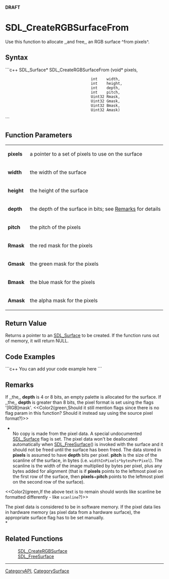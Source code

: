 <!-- pragma section-numbers off -->
<!-- pragma disable-camelcase -->
'''DRAFT'''

= SDL_CreateRGBSurfaceFrom =
Use this function to allocate ,,and free,, an RGB surface ^from pixels^.


== Syntax ==
```c++
SDL_Surface* SDL_CreateRGBSurfaceFrom (void*  pixels,
                                       int    width,
                                       int    height,
                                       int    depth,
                                       int    pitch,
                                       Uint32 Rmask,
                                       Uint32 Gmask,
                                       Uint32 Bmask,
                                       Uint32 Amask)
```

== Function Parameters ==
{|
|'''pixels'''
|a pointer to a set of pixels to use on the surface
|-
|'''width'''
|the width of the surface
|-
|'''height'''
|the height of the surface
|-
|'''depth'''
|the depth of the surface in bits; see [[#Remarks|Remarks]] for details
|-
|'''pitch'''
|the pitch of the pixels
|-
|'''Rmask'''
|the red mask for the pixels
|-
|'''Gmask'''
|the green mask for the pixels
|-
|'''Bmask'''
|the blue mask for the pixels
|-
|'''Amask'''
|the alpha mask for the pixels
|}

== Return Value ==
Returns a pointer to an [[SDL_Surface]] to be created.  If the function runs out of memory, it will return NULL. 

== Code Examples ==
```c++
You can add your code example here
```

== Remarks ==
If ,,the,, '''depth''' is 4 or 8 bits, an empty palette is allocated for the surface. If ,,the,, '''depth''' is greater than 8 bits, the pixel format is set using the flags '[RGB]mask'. <<Color2(green,Should it still mention flags since there is no flag param in this function?  Should it instead say using the source pixel format?)>>

*<br/>No copy is made from the pixel data. A special undocumented [[SDL_Surface]] flag is set. The pixel data won't be deallocated automatically when [[SDL_FreeSurface]]() is invoked with the surface and it should not be freed until the surface has been freed. The data stored in '''pixels''' is assumed to have '''depth''' bits per pixel. '''pitch''' is the size of the scanline of the surface, in bytes (i.e. <code>widthInPixels*bytesPerPixel</code>). The scanline is the width of the image multiplied by bytes per pixel, plus any bytes added for alignment (that is if '''pixels''' points to the leftmost pixel on the first row of the surface, then '''pixels'''+'''pitch''' points to the leftmost pixel on the second row of the surface).

<<Color2(green,If the above text is to remain should words like scanline be formatted differently - like <code>scanline</code>?)>>

The pixel data is considered to be in software memory. If the pixel data lies in hardware memory (as pixel data from a hardware surface), the appropriate surface flag has to be set manually. <br/>*

== Related Functions ==
:[[SDL_CreateRGBSurface]]
:[[SDL_FreeSurface]]

----
[[CategoryAPI]], [[CategorySurface]]
